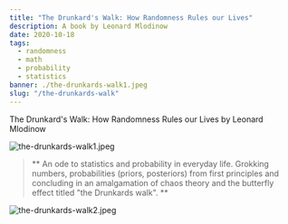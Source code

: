 ---
title: "The Drunkard's Walk: How Randomness Rules our Lives"
description: A book by Leonard Mlodinow
date: 2020-10-18
tags:
  - randomness
  - math
  - probability
  - statistics
banner: ./the-drunkards-walk1.jpeg
slug: "/the-drunkards-walk"
---

The Drunkard's Walk: How Randomness Rules our Lives by Leonard Mlodinow

![the-drunkards-walk1.jpeg](the-drunkards-walk1.jpeg)

> ** An ode to statistics and probability in everyday life. Grokking numbers, probabilities (priors, posteriors) from first principles and concluding in an amalgamation of chaos theory and the butterfly effect titled "the Drunkards walk". **

![the-drunkards-walk2.jpeg](the-drunkards-walk2.jpeg)
